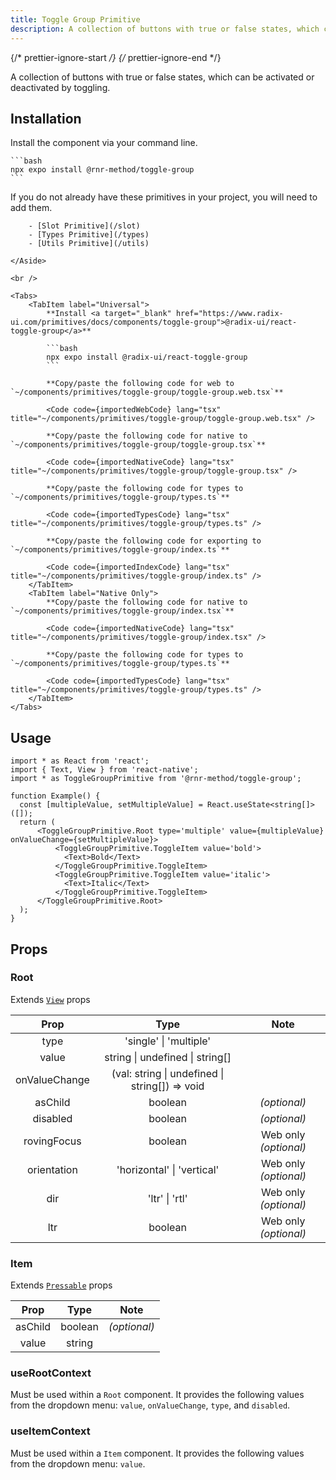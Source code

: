 ```yaml
---
title: Toggle Group Primitive
description: A collection of buttons with true or false states, which can be activated or deactivated by toggling.
---
```


{/* prettier-ignore-start */}
{/* prettier-ignore-end */}


A collection of buttons with true or false states, which can be activated or deactivated by toggling.

## Installation

<Tabs>
  <TabItem label="NPM">

  Install the component via your command line.

    ```bash
    npx expo install @rnr-method/toggle-group
    ```

  </TabItem>
  <TabItem label="Manual">
    <Aside title="Uses shared primitives">
        If you do not already have these primitives in your project, you will need to add them.

        - [Slot Primitive](/slot)
        - [Types Primitive](/types)
        - [Utils Primitive](/utils)

    </Aside>

    <br />

    <Tabs>
        <TabItem label="Universal">
            **Install <a target="_blank" href="https://www.radix-ui.com/primitives/docs/components/toggle-group">@radix-ui/react-toggle-group</a>**

            ```bash
            npx expo install @radix-ui/react-toggle-group
            ```

            **Copy/paste the following code for web to  `~/components/primitives/toggle-group/toggle-group.web.tsx`**

            <Code code={importedWebCode} lang="tsx" title="~/components/primitives/toggle-group/toggle-group.web.tsx" />

            **Copy/paste the following code for native to  `~/components/primitives/toggle-group/toggle-group.tsx`**

            <Code code={importedNativeCode} lang="tsx" title="~/components/primitives/toggle-group/toggle-group.tsx" />

            **Copy/paste the following code for types to  `~/components/primitives/toggle-group/types.ts`**

            <Code code={importedTypesCode} lang="tsx" title="~/components/primitives/toggle-group/types.ts" />

            **Copy/paste the following code for exporting to  `~/components/primitives/toggle-group/index.ts`**

            <Code code={importedIndexCode} lang="tsx" title="~/components/primitives/toggle-group/index.ts" />
        </TabItem>
        <TabItem label="Native Only">
            **Copy/paste the following code for native to  `~/components/primitives/toggle-group/index.tsx`**

            <Code code={importedNativeCode} lang="tsx" title="~/components/primitives/toggle-group/index.tsx" />

            **Copy/paste the following code for types to  `~/components/primitives/toggle-group/types.ts`**

            <Code code={importedTypesCode} lang="tsx" title="~/components/primitives/toggle-group/types.ts" />
        </TabItem>
    </Tabs>
  </TabItem>
</Tabs>

## Usage

```tsx
import * as React from 'react';
import { Text, View } from 'react-native';
import * as ToggleGroupPrimitive from '@rnr-method/toggle-group';

function Example() {
  const [multipleValue, setMultipleValue] = React.useState<string[]>([]);
  return (
      <ToggleGroupPrimitive.Root type='multiple' value={multipleValue} onValueChange={setMultipleValue}>
          <ToggleGroupPrimitive.ToggleItem value='bold'>
            <Text>Bold</Text>
          </ToggleGroupPrimitive.ToggleItem>
          <ToggleGroupPrimitive.ToggleItem value='italic'>
            <Text>Italic</Text>
          </ToggleGroupPrimitive.ToggleItem>
      </ToggleGroupPrimitive.Root>
  );
}
```

## Props

### Root

Extends [`View`](https://reactnative.dev/docs/view#props) props

|   Prop   |  Type   |     Note     |
| :------: | :-----: | :----------: |
| type  | 'single' \| 'multiple' | |
| value  | string \| undefined \| string[] | |
| onValueChange  | (val: string \| undefined \| string[]) => void | |
| asChild  | boolean | _(optional)_ |
| disabled  | boolean | _(optional)_ |
| rovingFocus  | boolean | Web only _(optional)_ |
| orientation  | 'horizontal' \| 'vertical' | Web only _(optional)_ |
| dir  | 'ltr' \| 'rtl' | Web only _(optional)_ |
| ltr  | boolean | Web only _(optional)_ |

### Item

Extends [`Pressable`](https://reactnative.dev/docs/pressable#props) props

|    Prop    |        Type        |     Note     |
| :--------: | :----------------: | :----------: |
|  asChild   |      boolean       | _(optional)_ |
| value | string |  |

### useRootContext

Must be used within a `Root` component. It provides the following values from the dropdown menu: `value`, `onValueChange`, `type`, and `disabled`.

### useItemContext

Must be used within a `Item` component. It provides the following values from the dropdown menu: `value`.
